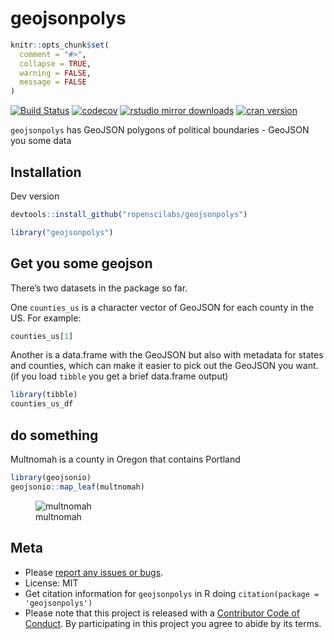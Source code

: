 geojsonpolys
============

```r
knitr::opts_chunk$set(
  comment = "#>",
  collapse = TRUE,
  warning = FALSE,
  message = FALSE
)
```

[![Build Status](https://travis-ci.org/ropenscilabs/geojsonpolys.svg?branch=master)](https://travis-ci.org/ropenscilabs/geojsonpolys)
[![codecov](https://codecov.io/gh/ropenscilabs/geojsonpolys/branch/master/graph/badge.svg)](https://codecov.io/gh/ropenscilabs/geojsonpolys)
[![rstudio mirror downloads](https://cranlogs.r-pkg.org/badges/geojsonpolys)](https://github.com/metacran/cranlogs.app)
[![cran version](https://www.r-pkg.org/badges/version/geojsonpolys)](https://cran.r-project.org/package=geojsonpolys)

`geojsonpolys` has GeoJSON polygons of political boundaries - GeoJSON you some data

## Installation

Dev version

```r
devtools::install_github("ropenscilabs/geojsonpolys")
```

```r
library("geojsonpolys")
```

## Get you some geojson

There's two datasets in the package so far. 

One `counties_us` is a character vector of GeoJSON for each county in the US. For example:

```r
counties_us[1]
```

Another is a data.frame with the GeoJSON but also with metadata for states and counties, which
can make it easier to pick out the GeoJSON you want. (if you load `tibble` you get a brief data.frame 
output)

```r
library(tibble)
counties_us_df
```

## do something

Multnomah is a county in Oregon that contains Portland

```r
library(geojsonio)
geojsonio::map_leaf(multnomah)
```

![multnomah](tools/multnomah.png)

## Meta

* Please [report any issues or bugs](https://github.com/ropenscilabs/geojsonpolys/issues).
* License: MIT
* Get citation information for `geojsonpolys` in R doing `citation(package = 'geojsonpolys')`
* Please note that this project is released with a [Contributor Code of Conduct](CODE_OF_CONDUCT.md).
By participating in this project you agree to abide by its terms.
